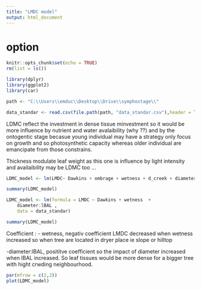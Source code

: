 ```yaml
---
title: "LMDC model"
output: html_document
---
```

# option 
```r
knitr::opts_chunk$set(echo = TRUE)
rm(list = ls())

library(dplyr)
library(ggplot2)
library(car)

path <- "C:\\Users\\emduc\\Desktop\\Drive\\symphostage\\"
```

```r
data_standar <- read.csv(file.path(path, "data_standar.csv"),header = T, dec = ".", sep=",")%>%  mutate(Dawkins = as.factor(Dawkins))
```


LDMC reflect the investment in dense tissue minvestment so it would be more influence by nutrient and water avalaibility (why ??) and by the ontogentic stage becasue young individual may have a strategy only focus on  growth and so photosynthetic capacity whereas older individual are emancipate from those constrains. 

Thickness modulate leaf weight as this one is influence by light intensity and availaibility may be LDMC too ... 

```r
LDMC_model <- lm(LMDC~ Dawkins + ombrage + wetness + d_creek + diameter + d_gap + lBAL +  diameter:lBAL + diameter:d_gap + wetness:diameter + d_creek:diameter, data = data_standar)

summary(LDMC_model)
```

```r
LDMC_model <- lm(formula = LMDC ~ Dawkins + wetness  + 
    diameter:lBAL , 
    data = data_standar)

summary(LDMC_model)
```
 Coefficient : 
  - wetness, negativ coefficient LMDC decreased when wetness increased so when tree are located in dryer place ie slope or hilltop
  
 
  -diameter:lBAL, posititve coefficient so the impact of diameter increased  when lBAL increased. So leaf tissues would be more dense for a bigger tree with hight crwding neighbourhood.
  
  

```r
par(mfrow = c(2,2))
plot(LDMC_model)
```

```r

```

